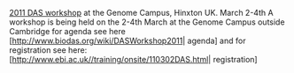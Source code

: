 [[DASWorkshop2011 |2011 DAS workshop]] at the Genome Campus, Hinxton UK. March 2-4th
A workshop is being held on the 2-4th March at the Genome Campus outside Cambridge for agenda see here [http://www.biodas.org/wiki/DASWorkshop2011| agenda] and for registration see here: [http://www.ebi.ac.uk//training/onsite/110302DAS.html| registration]